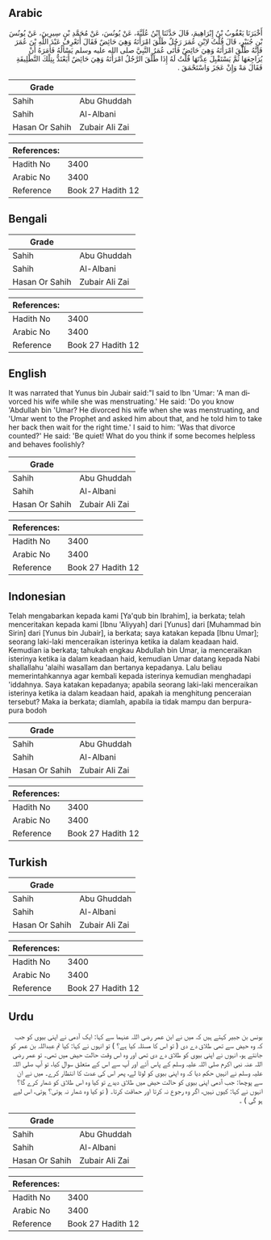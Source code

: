 ## Arabic


<div dir="rtl" lang="ar" style={{fontSize:'larger',backgroundColor:'#f8f9fa',padding:20}}>
أَخْبَرَنَا يَعْقُوبُ بْنُ إِبْرَاهِيمَ، قَالَ حَدَّثَنَا ابْنُ عُلَيَّةَ، عَنْ يُونُسَ، عَنْ مُحَمَّدِ بْنِ سِيرِينَ، عَنْ يُونُسَ بْنِ جُبَيْرٍ، قَالَ قُلْتُ لاِبْنِ عُمَرَ رَجُلٌ طَلَّقَ امْرَأَتَهُ وَهِيَ حَائِضٌ فَقَالَ أَتَعْرِفُ عَبْدَ اللَّهِ بْنَ عُمَرَ فَإِنَّهُ طَلَّقَ امْرَأَتَهُ وَهِيَ حَائِضٌ فَأَتَى عُمَرُ النَّبِيَّ صلى الله عليه وسلم يَسْأَلُهُ فَأَمَرَهُ أَنْ يُرَاجِعَهَا ثُمَّ يَسْتَقْبِلَ عِدَّتَهَا قُلْتُ لَهُ إِذَا طَلَّقَ الرَّجُلُ امْرَأَتَهُ وَهِيَ حَائِضٌ أَيَعْتَدُّ بِتِلْكَ التَّطْلِيقَةِ فَقَالَ مَهْ وَإِنْ عَجَزَ وَاسْتَحْمَقَ ‏.‏
</div>
<div style={{backgroundColor:'#f8f9fa',padding:20, marginBottom: 10}}><table> <thead> <tr> <th>Grade</th> <th></th> </tr> </thead> <tbody> <tr><td>Sahih</td><td>Abu Ghuddah</td></tr><tr><td>Sahih</td><td>Al-Albani</td></tr><tr><td>Hasan Or Sahih</td><td>Zubair Ali Zai</td></tr></tbody></table><table> <thead> <tr> <th>References:</th> <th></th> </tr> </thead> <tbody><tr><td>Hadith No</td><td>3400</td></tr><tr><td>Arabic No</td><td>3400</td></tr><tr><td>Reference</td><td>Book 27 Hadith 12</td></tr></tbody></table></div>

## Bengali


<div dir="ltr" lang="bn" style={{fontSize:'larger',backgroundColor:'#f8f9fa',padding:20}}>

</div>
<div style={{backgroundColor:'#f8f9fa',padding:20, marginBottom: 10}}><table> <thead> <tr> <th>Grade</th> <th></th> </tr> </thead> <tbody> <tr><td>Sahih</td><td>Abu Ghuddah</td></tr><tr><td>Sahih</td><td>Al-Albani</td></tr><tr><td>Hasan Or Sahih</td><td>Zubair Ali Zai</td></tr></tbody></table><table> <thead> <tr> <th>References:</th> <th></th> </tr> </thead> <tbody><tr><td>Hadith No</td><td>3400</td></tr><tr><td>Arabic No</td><td>3400</td></tr><tr><td>Reference</td><td>Book 27 Hadith 12</td></tr></tbody></table></div>

## English


<div dir="ltr" lang="en" style={{fontSize:'larger',backgroundColor:'#f8f9fa',padding:20}}>
It was narrated that Yunus bin Jubair said:"I said to Ibn 'Umar: 'A man divorced his wife while she was menstruating.' He said: 'Do you know 'Abdullah bin 'Umar? He divorced his wife when she was menstruating, and 'Umar went to the Prophet and asked him about that, and he told him to take her back then wait for the right time.' I said to him: 'Was that divorce counted?' He said: 'Be quiet! What do you think if some becomes helpless and behaves foolishly?
</div>
<div style={{backgroundColor:'#f8f9fa',padding:20, marginBottom: 10}}><table> <thead> <tr> <th>Grade</th> <th></th> </tr> </thead> <tbody> <tr><td>Sahih</td><td>Abu Ghuddah</td></tr><tr><td>Sahih</td><td>Al-Albani</td></tr><tr><td>Hasan Or Sahih</td><td>Zubair Ali Zai</td></tr></tbody></table><table> <thead> <tr> <th>References:</th> <th></th> </tr> </thead> <tbody><tr><td>Hadith No</td><td>3400</td></tr><tr><td>Arabic No</td><td>3400</td></tr><tr><td>Reference</td><td>Book 27 Hadith 12</td></tr></tbody></table></div>

## Indonesian


<div dir="ltr" lang="id" style={{fontSize:'larger',backgroundColor:'#f8f9fa',padding:20}}>
Telah mengabarkan kepada kami [Ya'qub bin Ibrahim], ia berkata; telah menceritakan kepada kami [Ibnu 'Aliyyah] dari [Yunus] dari [Muhammad bin Sirin] dari [Yunus bin Jubair], ia berkata; saya katakan kepada [Ibnu Umar]; seorang laki-laki menceraikan isterinya ketika ia dalam keadaan haid. Kemudian ia berkata; tahukah engkau Abdullah bin Umar, ia menceraikan isterinya ketika ia dalam keadaan haid, kemudian Umar datang kepada Nabi shallallahu 'alaihi wasallam dan bertanya kepadanya. Lalu beliau memerintahkannya agar kembali kepada isterinya kemudian menghadapi 'iddahnya. Saya katakan kepadanya; apabila seorang laki-laki menceraikan isterinya ketika ia dalam keadaan haid, apakah ia menghitung penceraian tersebut? Maka ia berkata; diamlah, apabila ia tidak mampu dan berpura-pura bodoh
</div>
<div style={{backgroundColor:'#f8f9fa',padding:20, marginBottom: 10}}><table> <thead> <tr> <th>Grade</th> <th></th> </tr> </thead> <tbody> <tr><td>Sahih</td><td>Abu Ghuddah</td></tr><tr><td>Sahih</td><td>Al-Albani</td></tr><tr><td>Hasan Or Sahih</td><td>Zubair Ali Zai</td></tr></tbody></table><table> <thead> <tr> <th>References:</th> <th></th> </tr> </thead> <tbody><tr><td>Hadith No</td><td>3400</td></tr><tr><td>Arabic No</td><td>3400</td></tr><tr><td>Reference</td><td>Book 27 Hadith 12</td></tr></tbody></table></div>

## Turkish


<div dir="ltr" lang="tr" style={{fontSize:'larger',backgroundColor:'#f8f9fa',padding:20}}>

</div>
<div style={{backgroundColor:'#f8f9fa',padding:20, marginBottom: 10}}><table> <thead> <tr> <th>Grade</th> <th></th> </tr> </thead> <tbody> <tr><td>Sahih</td><td>Abu Ghuddah</td></tr><tr><td>Sahih</td><td>Al-Albani</td></tr><tr><td>Hasan Or Sahih</td><td>Zubair Ali Zai</td></tr></tbody></table><table> <thead> <tr> <th>References:</th> <th></th> </tr> </thead> <tbody><tr><td>Hadith No</td><td>3400</td></tr><tr><td>Arabic No</td><td>3400</td></tr><tr><td>Reference</td><td>Book 27 Hadith 12</td></tr></tbody></table></div>

## Urdu


<div dir="rtl" lang="ur" style={{fontSize:'larger',backgroundColor:'#f8f9fa',padding:20}}>
یونس بن جبیر کہتے ہیں کہ میں نے ابن عمر رضی اللہ عنہما سے کہا: ایک آدمی نے اپنی بیوی کو جب کہ وہ حیض سے تھی طلاق دے دی ( تو اس کا مسئلہ کیا ہے؟ ) تو انہوں نے کہا: کیا تم عبداللہ بن عمر کو جانتے ہو، انہوں نے اپنی بیوی کو طلاق دے دی تھی اور وہ اس وقت حالت حیض میں تھی۔ تو عمر رضی اللہ عنہ نبی اکرم صلی اللہ علیہ وسلم کے پاس آئے اور آپ سے اس کے متعلق سوال کیا، تو آپ صلی اللہ علیہ وسلم نے انہیں حکم دیا کہ وہ اپنی بیوی کو لوٹا لے، پھر اس کی عدت کا انتظار کرے۔ میں نے ان سے پوچھا: جب آدمی اپنی بیوی کو حالت حیض میں طلاق دیدے تو کیا وہ اس طلاق کو شمار کرے گا؟ انہوں نے کہا: کیوں نہیں، اگر وہ رجوع نہ کرتا اور حماقت کرتا۔ ( تو کیا وہ شمار نہ ہوتی؟ ہوتی، اس لیے ہو گی ) ۔
</div>
<div style={{backgroundColor:'#f8f9fa',padding:20, marginBottom: 10}}><table> <thead> <tr> <th>Grade</th> <th></th> </tr> </thead> <tbody> <tr><td>Sahih</td><td>Abu Ghuddah</td></tr><tr><td>Sahih</td><td>Al-Albani</td></tr><tr><td>Hasan Or Sahih</td><td>Zubair Ali Zai</td></tr></tbody></table><table> <thead> <tr> <th>References:</th> <th></th> </tr> </thead> <tbody><tr><td>Hadith No</td><td>3400</td></tr><tr><td>Arabic No</td><td>3400</td></tr><tr><td>Reference</td><td>Book 27 Hadith 12</td></tr></tbody></table></div>